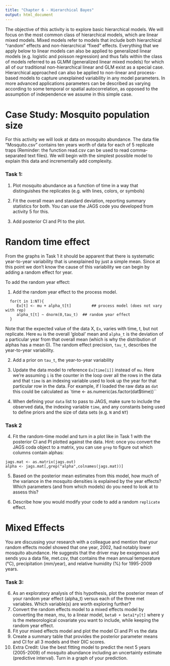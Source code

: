 ```yaml
---
title: "Chapter 6 - Hierarchical Bayes"
output: html_document
---
```


The objective of this activity is to explore basic hierarchical models.  We will focus on the most common class of hierarchical models, which are linear mixed models.  Mixed models refer to models that include both hierarchical “random” effects and non-hierarchical “fixed” effects.  Everything that we apply below to linear models can also be applied to generalized linear models (e.g. logistic and poisson regression) and thus falls within the class of models referred to as GLMM (generalized linear mixed models) for which all of our traditional non-hierarchical linear and GLM exist as a special case. Hierarchical approached can also be applied to non-linear and process-based models to capture unexplained variability in any model parameters. In more advanced applications parameters can be described as varying according to some temporal or spatial autocorrelation, as opposed to the assumption of independence we assume in this simple case.

# Case Study: Mosquito population size

For this activity we will look at data on mosquito abundance.  The data file “Mosquito.csv” contains ten years worth of data for each of 5 replicate traps (Reminder: the function read.csv can be used to read comma-separated text files).   We will begin with the simplest possible model to explain this data and incrementally add complexity.

### Task 1: 

1.  Plot mosquito abundance as a function of time in a way that distinguishes the replicates (e.g. with lines, colors, or symbols)

2.	Fit the overall mean and standard deviation, reporting summary statistics for both. You can use the JAGS code you developed from activity 5 for this.

3.	Add posterior CI and PI to the plot.


# Random time effect

From the graphs in Task 1 it should be apparent that there is systematic year-to-year variability that is unexplained by just a simple mean.  Since at this point we don't know the cause of this variability we can begin by adding a random effect for year.  

To add the random year effect:

1. Add the random year effect to the process model.
```
  for(t in 1:NT){
     Ex[t] <- mu + alpha_t[t]		  ## process model (does not vary with rep)
     alpha_t[t] ~ dnorm(0,tau_t)  ## random year effect
  }
```
Note that the expected value of the data X, `Ex`, varies with time, t, but not replicate. Here `mu` is the overall 'global' mean and `alpha_t` is the deviation of a particular year from that overall mean (which is why the distribution of alphas has a mean 0). The random effect precision, `tau_t`, describes the year-to-year variability.

2. Add a prior on `tau_t`, the year-to-year variability

3. Update the data model to reference `Ex[time[i]]` instead of `mu`. Here we're assuming `i` is the counter in the loop over all the rows in the data and that `time` is an indexing variable used to look up the year for that particular row in the data. For example, if I loaded the raw data as `dat` this could be calculated as `time <- as.numeric(as.factor(dat$time))``

4. When defining your `data` list to pass to JAGS, make sure to include the observed data, the indexing variable `time`, and any constants being used to define priors and the size of data sets (e.g. `N` and `NT`)


### Task 2

4.  Fit the random-time model and turn in a plot like in Task 1 with the posterior CI and PI plotted against the data.
Hint: once you convert the JAGS coda object to a matrix, you can use `grep` to figure out which columns contain alphas: 
```
jags.mat <- as.matrix(jags.out)
alpha <- jags.mat[,grep("alpha",colnames(jags.mat))]
```
5.	Based on the posterior mean estimates from this model, how much of the variance in the mosquito densities is explained by the year effects? Which parameters (and from which models) do you need to look at to assess this?

6. Describe how you would modify your code to add a random `replicate` effect.

# Mixed Effects

You are discussing your research with a colleague and mention that your random effects model showed that one year, 2002, had notably lower mosquito abundance.  He suggests that the driver may be exogenous and sends you a data file, met.csv, that contains the mean annual temperature (°C), precipitation (mm/year), and relative humidity (%) for 1995-2009 years.
 
### Task 3:

6.  As an exploratory analysis of this hypothesis, plot the posterior mean of your random year effect (alpha_t) versus each of the three met variables.  Which variable(s) are worth exploring further?
7.	Convert the random effects model to a mixed effects model by converting the mean, mu, to a linear model, `beta0 + beta1*y[t]` where y is the meteorological covariate you want to include, while keeping the random year effect.
8.	Fit your mixed effects model and plot the model CI and PI vs the data
9.	Create a summary table that provides the posterior parameter means and CI for all 3 models and their DIC scores.
10.	Extra Credit: Use the best fitting model to predict the next 5 years (2005-2009) of mosquito abundance including an uncertainty estimate (predictive interval). Turn in a graph of your prediction.

